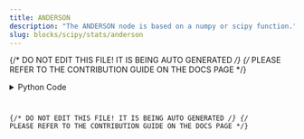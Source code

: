 ```yaml
---
title: ANDERSON
description: "The ANDERSON node is based on a numpy or scipy function."
slug: blocks/scipy/stats/anderson
---
```


{/* DO NOT EDIT THIS FILE! IT IS BEING AUTO GENERATED */}
{/* PLEASE REFER TO THE CONTRIBUTION GUIDE ON THE DOCS PAGE */}


<PythonDocsDisplay docstring={docstring} />
<details>
<summary>Python Code</summary>



<Code code={pythonCode} lang="py" wrap theme="dracula" />

[Find this Flojoy Block on GitHub](https://github.com/flojoy-ai/blocks/blob/main/blocks/SCIPY/STATS/ANDERSON/ANDERSON.py)

</details>

{/* DO NOT EDIT THIS FILE! IT IS BEING AUTO GENERATED */}
{/* PLEASE REFER TO THE CONTRIBUTION GUIDE ON THE DOCS PAGE */}
